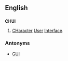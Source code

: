 ==English==

==={{Acronym}}===
'''CHUI'''
# [[Character|CHaracter]] [[User]] [[Interface]].

===Antonyms===
*[[GUI]]